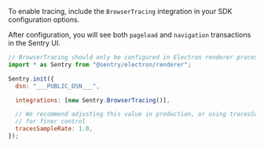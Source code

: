 To enable tracing, include the `BrowserTracing` integration in your SDK configuration options.

After configuration, you will see both `pageload` and `navigation` transactions in the Sentry UI.

<SignInNote />

```javascript
// BrowserTracing should only be configured in Electron renderer processes
import * as Sentry from "@sentry/electron/renderer";

Sentry.init({
  dsn: "___PUBLIC_DSN___",

  integrations: [new Sentry.BrowserTracing()],

  // We recommend adjusting this value in production, or using tracesSampler
  // for finer control
  tracesSampleRate: 1.0,
});
```
